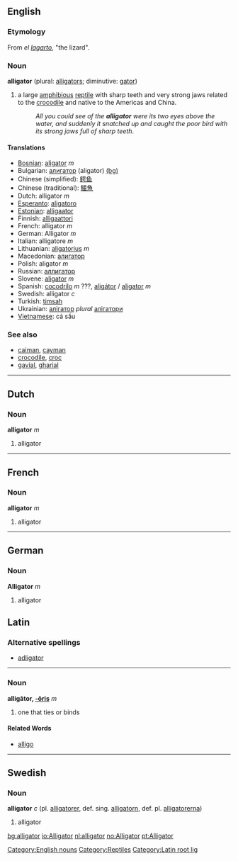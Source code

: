 {{Wikipedia}}

==English==
=== Etymology ===
From {{Sp.}} ''el [[lagarto]]'', "the lizard".

===Noun===
[[Category:English nouns]]
[[Category:Reptiles]]
'''alligator''' (plural: [[alligators]]; diminutive: [[gator]])

#a large [[amphibious]] [[reptile]] with sharp teeth and very strong jaws related to the [[crocodile]] and native to the Americas and China.
#:''All you could see of the '''alligator''' were its two eyes above the water, and suddenly it snatched up and caught the poor bird with its strong jaws full of sharp teeth''.

====Translations====
*[[Bosnian]]: [[aligator]] ''m''
*Bulgarian: [[алигатор]] (aligator) [[:bg:алигатор|(bg)]]
*Chinese (simplified): [[鳄鱼]]
*Chinese (traditional): [[鱷魚]]
*Dutch: alligator ''m''
*[[Esperanto]]: [[aligatoro]]
*[[Estonian]]: [[alligaator]]
*Finnish: [[alligaattori]]
*French: alligator ''m''
*German: Alligator ''m''
*Italian: alligatore ''m''
*Lithuanian: [[aligatorius]] ''m''
*Macedonian: [[алигатор]]
*Polish: aligator ''m''
*Russian: [[аллигатор]]
*Slovene: [[aligator]] ''m''
*Spanish: [[cocodrilo]] ''m'' ???, [[aligátor]] / [[aligator]] ''m''
*Swedish: alligator ''c''
*Turkish: [[timsah]]
*Ukrainian: [[алiгатор]] ''plural'' [[алiгатори]]
*[[Vietnamese]]: cá sấu

===See also===
*[[caiman]], [[cayman]]
*[[crocodile]], [[croc]]
*[[gavial]], [[gharial]]
----
==Dutch==
===Noun===
'''alligator''' ''m''

#alligator
----
==French==
===Noun===
'''alligator''' ''m''

#alligator
----
==German==
===Noun===
'''Alligator''' ''m''

#alligator

==Latin==
===Alternative spellings===
*[[adligator]]
----
===Noun===
[[Category:Latin root lig]]
'''alligātor, [[Wiktionary Appendix:Latin third declension|-ōris]]''' ''m'' 

#one that ties or binds

====Related Words====
*[[alligo]]
----
==Swedish==
===Noun===
'''alligator''' ''c'' (pl. [[alligatorer]], def. sing. [[alligatorn]], def. pl. [[alligatorerna]])

#alligator

[[bg:alligator]]
[[io:Alligator]]
[[nl:alligator]]
[[no:Alligator]]
[[pt:Alligator]]